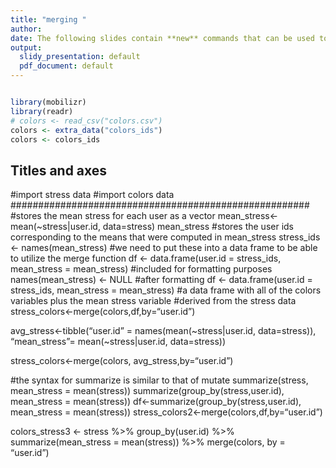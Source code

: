 ```yaml
---
title: "merging "
author:
date: The following slides contain **new** commands that can be used to enhance the lattice graphics used in the IDS Course.
output:
  slidy_presentation: default
  pdf_document: default
---
```


```r
```

```r
library(mobilizr)
library(readr)
# colors <- read_csv("colors.csv")
colors <- extra_data("colors_ids")
colors <- colors_ids
```

## Titles and axes

#import stress data
#import colors data
######################################################
#stores the mean stress for each user as a vector
mean_stress<-mean(~stress|user.id, data=stress)
mean_stress
#stores the user ids corresponding to the means that were computed in mean_stress
stress_ids <- names(mean_stress)
#we need to put these into a data frame to be able to utilize the merge function
df <- data.frame(user.id = stress_ids, mean_stress = mean_stress)
#included for formatting purposes
names(mean_stress) <- NULL
#after formatting
df <- data.frame(user.id = stress_ids, mean_stress = mean_stress)
#a data frame with all of the colors variables plus the mean stress variable
#derived from the stress data
stress_colors<-merge(colors,df,by="user.id")

######################################################
avg_stress<-tibble("user.id" = names(mean(~stress|user.id, data=stress)),
                      "mean_stress"= mean(~stress|user.id, data=stress))

stress_colors<-merge(colors, avg_stress,by="user.id")

######################################################

#the syntax for summarize is similar to that of mutate
summarize(stress, mean_stress = mean(stress))
summarize(group_by(stress,user.id), mean_stress = mean(stress))
df<-summarize(group_by(stress,user.id), mean_stress = mean(stress))
stress_colors2<-merge(colors,df,by="user.id")

#####################
colors_stress3 <- stress %>%
  group_by(user.id) %>%
  summarize(mean_stress = mean(stress)) %>%
  merge(colors, by = "user.id")